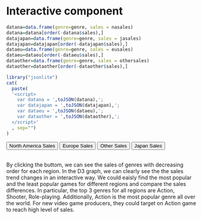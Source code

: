 # Interactive component

```r
datana=data.frame(genre=genre, sales = nasales)
datana=datana[order(-datana$sales),]
datajapan=data.frame(genre=genre, sales = jasales)
datajapan=datajapan[order(-datajapan$sales),]
dataeu=data.frame(genre=genre, sales = eusales)
dataeu=dataeu[order(-dataeu$sales),]
dataother=data.frame(genre=genre, sales = othersales)
dataother=dataother[order(-dataother$sales),]
```

```r
library("jsonlite")
cat(
  paste(
  '<script>
    var datana = ',toJSON(datana),';
    var datajapan = ',toJSON(datajapan),';
    var dataeu = ',toJSON(dataeu),';
    var dataother = ',toJSON(dataother),';
  </script>'
  , sep="")
)
```

<script src="https://d3js.org/d3.v6.js"></script>



<div id="my_dataviz"></div>

<button onclick="update(datana)">North America Sales</button>
<button onclick="update(dataeu)">Europe Sales</button>
<button onclick="update(dataother)">Other Sales</button>
<button onclick="update(datajapan)">Japan Sales</button>
<script>
var margin = {top: 40, right: 30, bottom: 70, left: 60},
    width = 500 - margin.left - margin.right,
    height = 450 - margin.top - margin.bottom;


var svg = d3.select("#my_dataviz")
  .append("svg")
    .attr("width", width + margin.left + margin.right)
    .attr("height", height + margin.top + margin.bottom)
  .append("g")
    .attr("transform",
          "translate(" + margin.left + "," + margin.top + ")");


svg.append("text")
        .attr("x", (width / 2))             
        .attr("y", 0 - (margin.top / 2))
        .attr("text-anchor", "middle")  
        .style("font-size", "20px") 
        .style("text-decoration", "underline")  
        .text("Sales VS Genres in Different Regions");
        
// X axis
var x = d3.scaleBand()
  .range([ 0, width ])
  .padding(0.2);
var xAxis = svg.append("g")
  .attr("transform", "translate(0," + height + ")")
;
  
// Y axis
var y = d3.scaleLinear()
  .range([ height, 0]);
var yAxis = svg.append("g")
  .attr("class", "myYaxis")


// A function that create / update the plot for a given variable:
function update(data) {

  x.domain(data.map(function(d) { return d.genre; }))
  xAxis.call(d3.axisBottom(x))
  .selectAll("text")
    .attr("y", 0)
    .attr("x", 9)
    .attr("dy", ".35em")
    .attr("transform", "rotate(90)")
    .style("text-anchor", "start");

  svg.append("text")             
      .attr("transform",
            "translate(" + (width/2) + " ," + 
                           (height + margin.top + 20) + ")")
      .style("text-anchor", "middle")
      .text("Genres");  
  
  y.domain([0, d3.max(data, function(d) { return d.sales }) ]);
  yAxis.transition().duration(1000).call(d3.axisLeft(y));

   svg.append("text")
      .attr("transform", "rotate(-90)")
      .attr("y", 0 - margin.left)
      .attr("x",0 - (height / 2))
      .attr("dy", "1em")
      .style("text-anchor", "middle")
      .text("Sales in Million");    



  
  var u = svg.selectAll("rect")
    .data(data)





  u
    .enter()
    .append("rect")
    .merge(u)
    .transition()
    .duration(1000)
      .attr("x", function(d) { return x(d.genre); })
      .attr("y", function(d) { return y(d.sales); })
      .attr("width", x.bandwidth())
      .attr("height", function(d) { return height - y(d.sales); })
      .attr("fill", "steelblue")


  u.
  on("mouseover", function(d){d3.select(this).style('fill','red');
})
  .on("mouseout", function(d){d3.select(this).style("fill","steelblue");
});
    

}


update(datajapan)

</script>





\
By clicking the buttom, we can see the sales of genres with decreasing order for each region. In the D3 graph, we can clearly see the the sales trend changes in an interactive way. We could eaisly find the most popular and the least popular games for different regions and compare the sales differences. In particular, the top 3 genres for all regions are Action, Shooter, Role-playing. Additionally, Action is the most popular genre all over the world. For new video game producers, they could target on Action game to reach high level of sales. 
